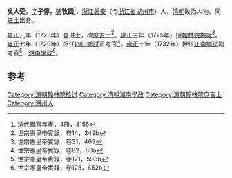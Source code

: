 '''吳大受'''，[[表字|字]]'''子惇'''，[[號|號]]'''牧園'''<ref>清代職官年表，4冊，3155</ref>，[[浙江|浙江]][[歸安|歸安]]（今[[浙江省|浙江省]][[湖州市|湖州市]]）人，[[清朝|清朝]]政治人物。同[[进士|进士]]出身。

[[雍正|雍正]]元年（1723年）登进士，改[[庶吉士|庶吉士]]<ref>世宗憲皇帝實錄，卷14，249b</ref>。[[雍正|雍正]]三年（1725年）授[[翰林院檢討|翰林院檢討]]<ref>世宗憲皇帝實錄，卷31，469</ref>。[[雍正|雍正]]七年（1729年）担任[[四川|四川]][[鄉試|鄉試]]正考官<ref>世宗憲皇帝實錄，卷82，88a</ref>。[[雍正|雍正]]十年（1732年）担任[[江南|江南]][[鄉試|鄉試]]副考官<ref>世宗憲皇帝實錄，卷121，593b</ref>、[[湖南|湖南]][[學政|學政]]<ref>世宗憲皇帝實錄，卷125，652b</ref>。

==参考==
{{reflist}}
{{清朝人物小作品}}
{{雍正元年癸卯恩科殿試金榜}}
{{DEFAULTSORT:Wu吳}}
[[Category:清朝翰林院检讨|Category:清朝翰林院检讨]]
[[Category:清朝湖南學政|Category:清朝湖南學政]]
[[Category:清朝翰林院庶吉士|Category:清朝翰林院庶吉士]]
[[Category:湖州人|Category:湖州人]]
